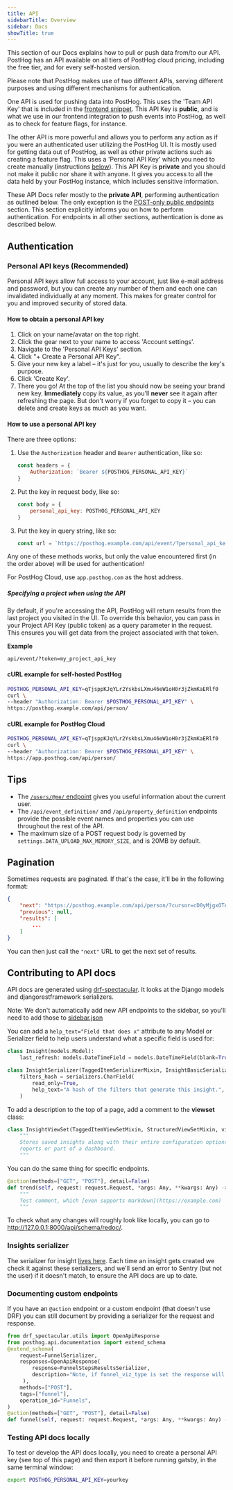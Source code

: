 ```yaml
---
title: API
sidebarTitle: Overview
sidebar: Docs
showTitle: true
---
```


This section of our Docs explains how to pull or push data from/to our API. PostHog has an API available on all tiers of PostHog cloud pricing, including the free tier, and for every self-hosted version.

Please note that PostHog makes use of two different APIs, serving different purposes and using different mechanisms for authentication.

One API is used for pushing data into PostHog. This uses the 'Team API Key' that is included in the [frontend snippet](/docs/integrate/client/js). This API Key is **public**, and is what we use in our frontend integration to push events into PostHog, as well as to check for feature flags, for instance.

The other API is more powerful and allows you to perform any action as if you were an authenticated user utilizing the PostHog UI. It is mostly used for getting data out of PostHog, as well as other private actions such as creating a feature flag. This uses a 'Personal API Key' which you need to create manually (instructions [below](#authentication)). This API Key is **private** and you should not make it public nor share it with anyone. It gives you access to all the data held by your PostHog instance, which includes sensitive information.

These API Docs refer mostly to the **private API**, performing authentication as outlined below. The only exception is the [POST-only public endpoints](/docs/api/post-only-endpoints) section. This section explicitly informs you on how to perform authentication. For endpoints in all other sections, authentication is done as described below.

## Authentication

### Personal API keys (Recommended)

Personal API keys allow full access to your account, just like e-mail address and password, but you can create any number of them and each one can invalidated individually at any moment. This makes for greater control for you and improved security of stored data.

#### How to obtain a personal API key

1. Click on your name/avatar on the top right.
1. Click the gear next to your name to access 'Account settings'.
1. Navigate to the 'Personal API Keys' section.
1. Click "+ Create a Personal API Key".
1. Give your new key a label – it's just for you, usually to describe the key's purpose.
1. Click 'Create Key'.
1. There you go! At the top of the list you should now be seeing your brand new key. **Immediately** copy its value, as you'll **never** see it again after refreshing the page. But don't worry if you forget to copy it – you can delete and create keys as much as you want.

#### How to use a personal API key

There are three options:

1. Use the `Authorization` header and `Bearer` authentication, like so:
    ```js
    const headers = {
        Authorization: `Bearer ${POSTHOG_PERSONAL_API_KEY}`
    }
    ```
2. Put the key in request body, like so:
    ```js
    const body = {
        personal_api_key: POSTHOG_PERSONAL_API_KEY
    }
    ```
3. Put the key in query string, like so:
    ```js
    const url = `https://posthog.example.com/api/event/?personal_api_key=${POSTHOG_PERSONAL_API_KEY}`
    ```

Any one of these methods works, but only the value encountered first (in the order above) will be used for authentication!

For PostHog Cloud, use `app.posthog.com` as the host address.

##### Specifying a project when using the API

By default, if you're accessing the API, PostHog will return results from the last project you visited in the UI. To override this behavior, you can pass in your Project API Key (public token) as a query parameter in the request. This ensures you will get data from the project associated with that token.

**Example**

```
api/event/?token=my_project_api_key
```

#### cURL example for self-hosted PostHog

```bash
POSTHOG_PERSONAL_API_KEY=qTjsppKJqYLr2YskbsLXmu46eW1oH0r3jZkmKaERlf0
curl \
--header "Authorization: Bearer $POSTHOG_PERSONAL_API_KEY" \
https://posthog.example.com/api/person/
```

#### cURL example for PostHog Cloud

```bash
POSTHOG_PERSONAL_API_KEY=qTjsppKJqYLr2YskbsLXmu46eW1oH0r3jZkmKaERlf0
curl \
--header "Authorization: Bearer $POSTHOG_PERSONAL_API_KEY" \
https://app.posthog.com/api/person/
```

## Tips

- The [`/users/@me/` endpoint](/docs/api/user) gives you useful information about the current user.
- The `/api/event_definition/` and `/api/property_definition` endpoints provide the possible event names and properties you can use throughout the rest of the API.
- The maximum size of a POST request body is governed by `settings.DATA_UPLOAD_MAX_MEMORY_SIZE`, and is 20MB by default.

## Pagination

Sometimes requests are paginated. If that's the case, it'll be in the following format:

```json
{
    "next": "https://posthog.example.com/api/person/?cursor=cD0yMjgxOTA2",
    "previous": null,
    "results": [
        ...
    ]
}
```

You can then just call the `"next"` URL to get the next set of results.

## Contributing to API docs

API docs are generated using [drf-spectacular](https://drf-spectacular.readthedocs.io/en/latest/readme.html). It looks at the Django models and djangorestframework serializers.

Note: We don't automatically add new API endpoints to the sidebar, so you'll need to add those to [sidebar.json](https://github.com/PostHog/posthog.com/blob/master/src%2Fsidebars%2Fsidebars.json#L1036)

You can add a `help_text="Field that does x"` attribute to any Model or Serializer field to help users understand what a specific field is used for:

```python
class Insight(models.Model):
    last_refresh: models.DateTimeField = models.DateTimeField(blank=True, null=True, help_text="When the cache for the result of this insight was last refreshed.")

class InsightSerializer(TaggedItemSerializerMixin, InsightBasicSerializer):
    filters_hash = serializers.CharField(
        read_only=True,
        help_text="A hash of the filters that generate this insight.",
    )
```

To add a description to the top of a page, add a comment to the **viewset** class:

```python
class InsightViewSet(TaggedItemViewSetMixin, StructuredViewSetMixin, viewsets.ModelViewSet):
    """
    Stores saved insights along with their entire configuration options. Saved insights can be stored as standalone
    reports or part of a dashboard.
    """
```

You can do the same thing for specific endpoints.

```python
@action(methods=["GET", "POST"], detail=False)
def trend(self, request: request.Request, *args: Any, **kwargs: Any) -> Response:
    """
    Test comment, which [even supports markdown](https://example.com)
    """
```

To check what any changes will roughly look like locally, you can go to http://127.0.0.1:8000/api/schema/redoc/.

### Insights serializer

The serializer for insight [lives here](https://github.com/PostHog/posthog/blob/master/posthog/api/insight_serializers.py). Each time an insight gets created we check it against these serializers, and we'll send an error to Sentry (but not the user) if it doesn't match, to ensure the API docs are up to date.

### Documenting custom endpoints

If you have an `@action` endpoint or a custom endpoint (that doesn't use DRF) you can still document by providing a serializer for the request and response.

```python
from drf_spectacular.utils import OpenApiResponse
from posthog.api.documentation import extend_schema
@extend_schema(
    request=FunnelSerializer,
    responses=OpenApiResponse(
        response=FunnelStepsResultsSerializer,
        description="Note, if funnel_viz_type is set the response will be different.",
     ),
    methods=["POST"],
    tags=["funnel"],
    operation_id="Funnels",
)
@action(methods=["GET", "POST"], detail=False)
def funnel(self, request: request.Request, *args: Any, **kwargs: Any) -> Response:
```

### Testing API docs locally

To test or develop the API docs locally, you need to create a personal API key (see top of this page) and then export it before running gatsby, in the same terminal window:

```bash
export POSTHOG_PERSONAL_API_KEY=yourkey
```
